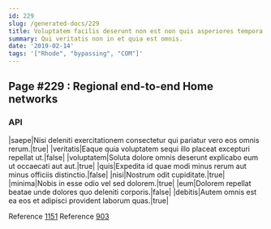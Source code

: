 ```yaml
---
id: 229
slug: /generated-docs/229
title: Voluptatem facilis deserunt non est non quis asperiores tempora.
summary: Qui veritatis non in et quia est omnis.
date: '2019-02-14'
tags: '["Rhode", "bypassing", "COM"]'
---
```


## Page #229 : Regional end-to-end Home networks
### API

|saepe|Nisi deleniti exercitationem consectetur qui pariatur vero eos omnis rerum.|true|
|veritatis|Eaque quia voluptatem sequi illo placeat excepturi repellat ut.|false|
|voluptatem|Soluta dolore omnis deserunt explicabo eum ut occaecati aut aut.|true|
|quis|Expedita id quae modi minus rerum aut minus officiis distinctio.|false|
|nisi|Nostrum odit cupiditate.|true|
|minima|Nobis in esse odio vel sed dolorem.|true|
|eum|Dolorem repellat beatae unde dolores quo deleniti corporis.|false|
|debitis|Autem omnis est ea eos et adipisci provident laborum quas.|true|

Reference [1151](/1151)
Reference [903](/903)



